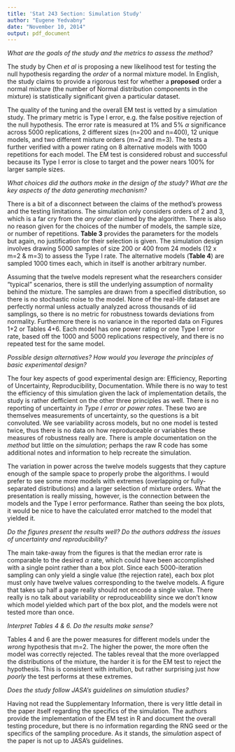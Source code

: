 ```yaml
---
title: 'Stat 243 Section: Simulation Study'
author: "Eugene Yedvabny"
date: "November 10, 2014"
output: pdf_document
---
```


_What are the goals of the study and the metrics to assess the method?_

The study by Chen _et al_ is proposing a new likelihood test for testing the null hypothesis regarding the _order_ of a normal mixture model. In English, the study claims to provide a rigorous test for whether a __proposed__ order a normal mixture (the number of Normal distribution components in the mixture) is statistically significant given a particular dataset.

The quality of the tuning and the overall EM test is vetted by a simulation study. The primary metric is Type I error, e.g. the false positive rejection of the null hypothesis. The error rate is measured at 1% and 5% $\alpha$ significance across 5000 replications, 2 different sizes (n=200 and n=400), 12 unique models, and two different mixture orders (m=2 and m=3). The tests a further verified with a power rating on 8 alternative models with 1000 repetitions for each model. The EM test is considered robust and successful because its Type I error is close to target and the power nears 100% for larger sample sizes.

_What choices did the authors make in the design of the study? What are the key aspects of the data generating mechanism?_

There is a bit of a disconnect between the claims of the method's prowess and the testing limitations. The simulation only considers orders of 2 and 3, which is a far cry from the _any order_ claimed by the algorithm. There is also no reason given for the choices of the number of models, the sample size, or number of repetitions. __Table 3__ provides the parameters for the models but again, no justification for their selection is given. The simulation design involves drawing 5000 samples of size 200 or 400 from 24 models (12 x m=2 & m=3) to assess the Type I rate. The alternative models (__Table 4__) are sampled 1000 times each, which in itself is another arbitrary number.

Assuming that the twelve models represent what the researchers consider "typical" scenarios, there is still the underlying assumption of normality behind the mixture. The samples are drawn from a specified distribution, so there is no stochastic noise to the model. None of the real-life dataset are perfectly normal unless actually analyzed across thousands of iid samplings, so there is no metric for robustness towards deviations from normality. Furthermore there is no variance in the reported data on Figures 1+2 or Tables 4+6. Each model has one power rating or one Type I error rate, based off the 1000 and 5000 replications respectively, and there is no repeated test for the same model.

_Possible design alternatives? How would you leverage the principles of basic experimental design?_

The four key aspects of good experimental design are: Efficiency, Reporting of Uncertainty, Reproducibility, Documentation. While there is no way to test the efficiency of this simulation given the lack of implementation details, the study is rather defficient on the other three principles as well. There is no reporting of uncertainty _in Type I error or power rates_. These two are themselves measurements of uncertainty, so the questions is a bit convoluted. We see variability across models, but no one model is tested twice, thus there is no data on how reproduceable or variables these measures of robustness really are. There is ample documentation on the _method_ but little on the _simulation_; perhaps the raw R code has some additional notes and information to help recreate the simulation.

The variation in power across the twelve models suggests that they capture enough of the sample space to properly probe the algorithms. I would prefer to see some more models with extremes (overlapping or fully-separated distributions) and a larger selection of mixture orders. What the presentation is really missing, however, is the connection between the models and the Type I error performance. Rather than seeing the box plots, it would be nice to have the calculated error matched to the model that yielded it.

\pagebreak

_Do the figures present the results well? Do the authors address the issues of uncertainty and reproducibility?_

The main take-away from the figures is that the median error rate is comparable to the desired $\alpha$ rate, which could have been accomplished with a single point rather than a box plot. Since each 5000-iteration sampling can only yield a single value (the rejection rate), each box plot must only have twelve values corresponding to the twelve models. A figure that takes up half a page really should not encode a single value. There really is no talk about variability or reproduceablility since we don't know which model yielded which part of the box plot, and the models were not tested more than once.

_Interpret Tables 4 & 6. Do the results make sense?_

Tables 4 and 6 are the power measures for different models under the _wrong_ hypothesis that m=2. The higher the power, the more often the model was correctly rejected. The tables reveal that the more overlapped the distributions of the mixture, the harder it is for the EM test to reject the hypothesis. This is consistent with intuition, but rather surprising just _how poorly_ the test performs at these extremes.

_Does the study follow JASA's guidelines on simulation studies?_

Having not read the Supplementary Information, there is very little detail in the paper itself regarding the specifics of the simulation. The authors provide the implementation of the EM test in R and document the overall testing procedure, but there is no information regarding the RNG seed or the specifics of the sampling procedure. As it stands, the _simulation_ aspect of the paper is not up to JASA's guidelines.
